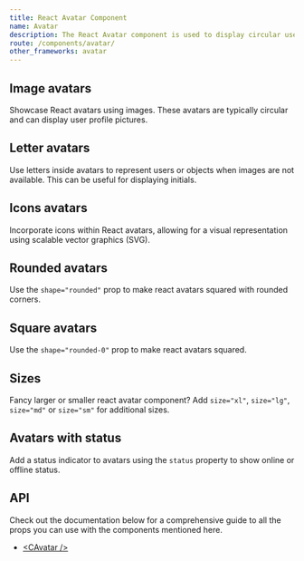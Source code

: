 ```yaml
---
title: React Avatar Component
name: Avatar
description: The React Avatar component is used to display circular user profile pictures. React avatars can portray people or objects and support images, icons, or letters.
route: /components/avatar/
other_frameworks: avatar
---
```


## Image avatars

Showcase React avatars using images. These avatars are typically circular and can display user profile pictures.

<ExampleSnippet component="AvatarImage" componentName="React Avatar" />

## Letter avatars

Use letters inside avatars to represent users or objects when images are not available. This can be useful for displaying initials.

<ExampleSnippet component="AvatarLetter" componentName="React Avatar" />

## Icons avatars 

Incorporate icons within React avatars, allowing for a visual representation using scalable vector graphics (SVG).

<ExampleSnippet component="AvatarIcon" componentName="React Avatar" />

## Rounded avatars

Use the `shape="rounded"` prop to make react avatars squared with rounded corners.

<ExampleSnippet component="AvatarRounded" componentName="React Avatar" />

## Square avatars

Use the `shape="rounded-0"` prop to make react avatars squared.

<ExampleSnippet component="AvatarSquare" componentName="React Avatar" />

## Sizes

Fancy larger or smaller react avatar component? Add `size="xl"`, `size="lg"`, `size="md"` or `size="sm"` for additional sizes.

<ExampleSnippet component="AvatarSizes" componentName="React Avatar" />

## Avatars with status

Add a status indicator to avatars using the `status` property to show online or offline status.

<ExampleSnippet component="AvatarWithStatus" componentName="React Avatar" />

## API

Check out the documentation below for a comprehensive guide to all the props you can use with the components mentioned here.

- [&lt;CAvatar /&gt;](./api/#cavatar)

